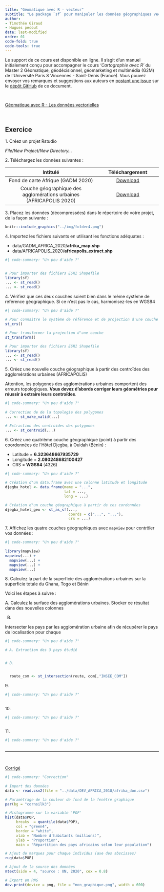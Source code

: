 ```yaml
---
title: "Géomatique avec R - vecteur"
subtitle: "Le package `sf` pour manipuler les données géographiques vectorielles"
author: 
- Timothée Giraud
- Hugues pecout
date: last-modified
ordre: 01
code-fold: true
code-tools: true
---
```


::: callout-note
Le support de ce cours est disponible en ligne. Il s'agit d'un manuel initialement conçu pour accompagner le cours *'Cartographie avec R'* du Master 2 Géomatique, géodécisionnel, géomarketing et multimédia (G2M) de l'Université Paris 8 Vincennes - Saint-Denis (France). Vous pouvez envoyer vos remarques et suggestions aux auteurs en [postant une issue](https://github.com/rCarto/geomatique_avec_r/issues) sur le [dépôt GitHub](https://github.com/rCarto/geomatique_avec_r) de ce document.
:::

\

::: center
<a href="https://rcarto.github.io/geomatique_avec_r/les-donn%C3%A9es-vectorielles.html" class="btn btn-info" role="button" aria-disabled="true"><i class="bi bi-eye"></i> Géomatique avec R - Les données vectorielles</a>
:::

\

## <i class="bi bi-person-workspace"></i> Exercice {.title .exo-title}

::: {#exo}
[1. Créez un projet Rstudio]{.question}

*File/New Project/New Directory...*

[2. Téléchargez les données suivantes :]{.question}

|             Intitulé              |                                                                     Téléchargement                                                                      |
|:-----------------------------------------:|:---------------------------:|
| Fond de carte Afrique (GADM 2020) | <a href="https://bit.ly/3DaAUb2" class="btn btn-outline-warning" role="button" aria-disabled="true"><i class="bi bi-cloud-arrow-down"></i> Download</a> |
| Couche géographique des agglomérations urbaines (AFRICAPOLIS 2020) | <a href="https://bit.ly/3wnQKeG" class="btn btn-outline-warning" role="button" aria-disabled="true"><i class="bi bi-cloud-arrow-down"></i> Download</a> |


[3. Placez les données (décompressées) dans le répertoire de votre projet, de la façon suivante :]{.question}

```r
knitr::include_graphics("../img/folder4.png")
```

[4. Importez les fichiers suivants en utilisant les fonctions adéquates :]{.question}

-   data/GADM_AFRICA_2020/**afrika_map.shp**\
-   data/AFRICAPOLIS_2020/**africapolis_extract.shp**\

```r
#| code-summary: "Un peu d'aide ?"
  

# Pour importer des fichiers ESRI Shapefile 
library(sf)
... <- st_read()
... <- st_read()

```

[4. Vérifiez que ces deux couches soient bien dans le même système de référence géographique. Si ce n'est pas le cas, harmonisez-les en WGS84]{.question}


```r
#| code-summary: "Un peu d'aide ?"
  
# Pour connaitre le système de référence et de projection d'une couche
st_crs()

# Pour transformer la projection d'une couche
st_transform()

# Pour importer des fichiers ESRI Shapefile 
library(sf)
... <- st_read()
... <- st_read()

```


[5. Créez une nouvelle couche géographique à partir des centroïdes des agglomérations urbaines (AFRICAPOLIS) ]{.question}

Attention, les polygones des agglomérations urbaines comportent des erreurs topologiques. **Vous devez d'abords corriger leurs géométries pour réussir à extraire leurs centroïdes**.


```r
#| code-summary: "Un peu d'aide ?"
  
# Correction de de la topologie des polygones 
... <- st_make_valid(...)

# Extraction des centroïdes des polygones
... <- st_centroid(...)


```


[6. Créez une quatrième couche géographique (point) à partir des coordonnées de l'Hôtel Djegba, à Ouidah (Bénin) : ]{.question}

- Latitude = **6.323648667935729**
- Longitude = **2.080248682100427**
- CRS = **WGS84** (4326)

```r
#| code-summary: "Un peu d'aide ?"
  
# Création d'un data.frame avec une colonne latitude et longitude
djegba_hotel <- data.frame(name = "...", 
                           lat = ..., 
                           long = ...)

# Création d'un couche géographique à partir de ces cordonnées
djegba_hotel_geo <- st_as_sf(..., 
                             coords = c("...", "..."), 
                             crs = ...)

```

[7. Affichez les quatre couches géographiques avec `mapview` pour contrôler vos données : ]{.question}


```r
#| code-summary: "Un peu d'aide ?"
  
library(mapview)
mapview(...) + 
  mapview(...) + 
  mapview(...) + 
  mapview(...)

```


[8. Calculez la part de la superficie des agglomérations urbaines sur la superficie totale du Ghana, Togo et Bénin]{.question}

Voici les étapes à suivre :

A. Calculez la surface des agglomérations urbaines. Stocker ce résultat dans des nouvelles colonnes \

B. 

Intersecter les pays par les agglomération urbaine afin de récupérer le pays de localisation pour chaque 



```r
#| code-summary: "Un peu d'aide ?"

# A. Extraction des 3 pays étudié


# B.


  route_com <- st_intersection(route, com[,"INSEE_COM"])

```

[9. ]{.question}

```r
#| code-summary: "Un peu d'aide ?"
  

```


[10. ]{.question}

```r
#| code-summary: "Un peu d'aide ?"
  

```


[11. ]{.question}

```r
#| code-summary: "Un peu d'aide ?"
  

```

------------------------------------------------------------------------

\

::: center
<a href="/correction/graphique_rbase.zip" class="btn btn-outline-warning" role="button" aria-disabled="true"><i class="bi bi-cloud-arrow-down"></i> Corrigé</a>
:::

```r
#| code-summary: "Correction"
  
# Import des données
data <- read.csv2(file = "../data/DEV_AFRICA_2018/afrika_don.csv")

# Paramétrage de la couleur de fond de la fenêtre graphique
par(bg = "cornsilk3")

# Histogramme sur la variable 'POP'
hist(data$POP, 
     breaks  = quantile(data$POP),
     col = "green4",
     border = "white",
     xlab = "Nombre d'habitants (millions)", 
     ylab = "Proportion", 
     main = "Répartition des pays africains selon leur population")

# Ajout de marques pour chaque individus (axe des abscisses)
rug(data$POP)

# Ajout de la source des données
mtext(side = 4, "source : UN, 2020", cex = 0.8)

# Export en PNG
dev.print(device = png, file = "mon_graphique.png", width = 600)

```
:::

\
